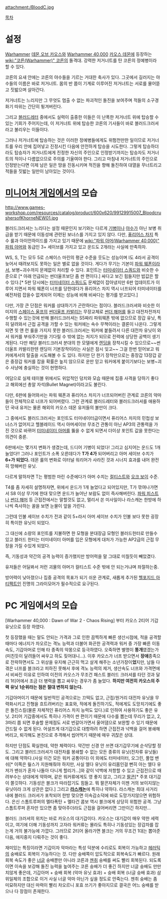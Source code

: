 {{{+1 '''Bloodcrushers, Brass Knights of Khorne'''}}}
{{{+1 코른의 황동 기사들, 블러드크러셔}}}

attachment:/BloodC.jpg

[[목차]]
= 설정 =
[[Warhammer]] [[데몬 오브 카오스]]와 [[Warhammer 40,000]] [[카오스 데몬]]에 등장하는 [[wiki:"코른(Warhammer)" 코른]]의 돌격대. 강력한 저거너트를 탄 코른의 정예병이라 할 수 있다.

코른의 요새 안에는 코른의 야수들을 기르는 거대한 축사가 있다. 그곳에서 길러지는 야수들의 이름은 바로 저거너트. 몸의 반 쯤이 기계로 이루어진 저거너트는 서로를 물어뜯고 짓밟으며 살아간다.

저거너트는 느리지만 그 무엇도 멈출 수 없는 파괴적인 돌진을 보여주며 적들의 소구경 화기 따위는 간단히 튕겨버린다.

그리고 [[블러드레터]] 중에서도 실력이 출중한 이들은 이 난폭한 저거너트 위에 탑승할 수 있는 기회가 주어지는데, 이 저거너트 위에 탑승한 코른의 기사들이 바로 블러드크러셔라고 불리우는 이들이다.

그러나 저거너트에 탑승하는 것은 이러한 정예병들에게도 위험천만한 일이므로 저거너트를 우리 안에 집어넣고 진정시킨 다음에 안전하게 탑승을 시도한다. 그렇게 탑승하더라도 탑승자가 저거너트에게 진정한 자신의 주인으로 인정받기까지는 탑승자도 저거너트의 적이나 다름없으므로 주의를 기울여야 한다. 그리고 마침내 저거너트의 주인으로 인정받는다면 이제 남은 일은 땅을 진동시키며 적진을 향해 돌진하여 대열을 무너트리고 적들을 짓밟는 일만이 남아있는 것이다.

= [[미니어처 게임]]에서의 모습 =
http://www.games-workshop.com/resources/catalog/product/600x620/99129915007_BloodcrushersofKhorneNEW01.jpg

블러드크러셔는 느리다는 설정 때문인지 보기와는 다르게 [[기병]]이나 [[야수]]가 아닌 보병 취급을 받기 때문에 이동성에 관련된 보너스를 가지고 있지 않다. 다만, [[퓨리어스 차지]] 특수 룰과 아이언하이드를 가지고 있기 때문에 [[wiki:"파워 아머(Warhammer 40,000)" 파워 아머]]와 동급인 3+ 세이브를 가지고 있고 운드도 2개라는 사실에 만족하자. 

WS, S, T는 모두 5로 스페이스 마린의 평균 수준을 웃도는 성능이며 I도 4라서 공격이 늦어서 때려보지도 못하는 일은 별로 없을 것이다. 게다가 무기는 기본이 [[파워 웨폰]]이라서, 보병~괴수까지 문제없이 처리할 수 있다. 포인트는 [[터미네이터 스쿼드]]와 비슷한 수준으로 [* 아래 언급되는 썬더울프보단 좀 싼 편이다.] 싸다고 보긴 힘들지만 밥값은 할 수 있다.[* 5판 당시에는 [[터미네이터 스쿼드]]도 문제없이 잡아냈지만 6판 업데이트가 이루어 지면서 파워 웨폰이 너프를 당한데다가 퓨리어스 차지 역시 너프되어 터미네이터를 예전처럼 잡을수 없게되어 이제는 성능에 비해 비싸다는 평가를 받고있다.]

다만, 가장 큰 단점은 워커를 상대하기가 곤란하다는 점이다. 블러드크러셔와 비슷한 이미지의 [[스페이스 울프]]의 [[썬더울프 카발리]]는 무장교체로 [[썬더 해머]]를 들고 대전차전까지 수행할 수 있는것에 반해 블러드크러셔는 S5짜리 파워웨폰 밖에 없으므로 장갑 유닛, 특히 달려와서 근접 공격을 가할 수 있는 워커에는 속수 무책이라는 결론이 나온다. 그렇게되면 힛 앤 런 룰을 가지지 못한 블러드크러셔는 워커에 붙들려서 다른 대전차 유닛이 와서 워커를 부숴주기만을 기다릴 수 밖에 없는 처지가 되므로 전력에 상당한 공백이 생기게된다. 다만 해당 블러드크러셔 분대의 한 모델에게 [[렌딩]]을 장착시킬 수 있으므로~~썬더울프 카발리한텐 렌딩이 기본장착이라는 사실은 잠시 잊고~~ 그걸 한번 믿어보고 워커에게서의 탈출을 시도해볼 수 도 있다. 하지만 단 한기 장착만으로는 중장갑 13장갑 같은 중장갑 워커를 잡을 확률은 높지 않으므로 운만 믿고 워커에게 붙이기보다는 보병~괴수 사냥에 충실하는 것이 현명하다.

여담으로 실제 테이블 위에서도 위압적인 덩치와 모습 때문에 집중 사격을 당하기 좋다고 해외에선 총알 자석(Bullet Magnet)이라고도 불린다.

다만, 6판에 들어와서는 파워 웨폰과 퓨리어스 차지가 너프되어버린 관계로 코른의 악마들이 전체적으로 너프가 되어버렸다. 그런 관계로 블러드레터와 블러드크러셔를 애용하던 국내 유저는 물론 해외의 카오스 데몬 유저들의 불만이 크다. 

그 중에서도 블러드크러셔는 포인트도 터미네이터급이면서 퓨리어스 차지의 민첩성 보너스가 없어지고 헬블레이드 역시 아머세이브 무조건 관통이 아닌 AP3의 관통력을 가진 것으로 바뀌어 [[터미네이터 아머]]를 뚫을 수 없게 되면서 더이상 포인트 값을 못한다는 의견이 중론.

6판에서는 몇가지 변화가 생겼는데, 드디어 기병이 되었다! 그리고 심지어는 운드도 1개 늘었다!! 그러나 포인트가 소폭 오른데다가 '''T가 4가''' 되어버리고 아머 세이브 수치가 '''6+가 되었다.''' 데몬 룰의 변화로 이터널 워리어가 사라진 것과 시너지 효과를 내어 완전히 망해버린 유닛.

다르게 말하자면 T는 평범한 마린 수준에다가 아머 수치는 [[컬티스트]]와 [[오크 보이]] 수준.

T4를 좀 자세히 설명하자면, 위에서 운드가 1개 늘었다고 되어있지만, T가 깎여나가면서 S8 이상 무기에 한대 맞으면 운드가 늘어난 보람도 없이 즉사해버린다. [[파워 피스트]]나 [[썬더 해머]] 등 근접전에서는 말할것도 없고, 멀리서 쏜 미사일이나 라스캐논 한방에 하나씩 즉사하는 꼴을 보면 눈물이 앞을 가린다.

그런데 인불 세이브 수치가 전과 같이 5+라서 아머 세이브 수치가 인불 보다 못한 굉장히 특이한 유닛이 되었다.

그 대신에 소량의 포인트를 지불하면 한 모형을 분대장급 모형인 블러드헌터로 만들수 있고 블러드 헌터는 터미네이터 아머를 입은 모형에게 대처가 가능한 AP2급의 근접 무장을 가질 수있게 되었다.

즉, 기동성과 약간의 공격 능력이 증가했지만 방어력을 말 그대로 미칠듯이 빼았겼다.

유저들은 어딜봐서 저런 괴물의 아머가 컬티스트 수준 밖에 안 되는거냐며 좌절하는중.

방어력이 낮아졌으나 집중 공격의 목표가 되기 쉬운 관계로, 새롭게 추가된 [[헬포지드 아티팩트]]인 진명의 그라이모어가 필수적으로 요구된다.

= PC 게임에서의 모습 =
[Warhammer 40,000 : Dawn of War 2 - Chaos Rising] 부터 카오스 2티어 기갑유닛으로 등장 하였다.

첫 등장했을 때는 말도 안되는 가격과 그로 인한 끔찍하게 빠른 생산시점에, 적을 공격할 때마다 에너지가 차오르는 격노 능력과 더불어 화끈한 공격력과 워커 중 가장 빠른 이동속도, 기갑아머로 인해 타 종족의 악몽으로 등극하였다. 오죽하면 별명이 '''똥개'''였겠는가(미친듯이 달려들어 싸우고 하도 짖어대니...). 이후 카오스가 너프 받으면서 '''장애'''종족으로 전락하면서도 그 위상을 유지해 근근히 먹고 살게 해주는 소년가장이'''었'''지만, 남들 다 겪은 너프를 블크라고 피하진 못해서 후에 격노 능력의 제거, 생산속도 너프와 가격면에서 비싸진 이유로 인하여 이전의 카오스가 무조건 패스트 블러드 크러셔를 타던 것과 달리 1티어에서 조금 더 병력을 뽑고 싸우는 경우가 좀 늘었다. '''하지만 여전히 카오스의 주력 유닛 1순위라는 점은 절대 변하지 않는다.'''

기갑아머이기 때문에 일반적인 공격으로는 끄떡도 없고, 근접/원거리 대전차 유닛을 무력화시키고 진형을 흐트려버리는 표효와, 적에게 돌진하기도, 적에게도 도망치기에도 좋은 돌진스킬(물론 자체적인 퓨리어스 차지 능력도 있다.)로 인하여 사용하기도 좋은 유닛. 2티어 기갑중에서도 특히나 가격이 싼 편이기 때문에 다수를 뽑는데 무리가 없고, 2, 3마리 쯤 되면 후술할 문제점도 서로 번갈아가면서 울어댐으로 보완할 수 있기 때문에 건드릴 수 없게 된다. 어설프게 대기갑으로 대항하려 하면 근접전과 넉백을 걸어 봉쇄해버리고, 퇴각해도 본진으로 추격해서 씹어먹기 때문에 매우 귀찮은 상대.

하지만 단점도 확실한데, 약한 체력이다. 약간만 신경 안 쓰면 대기갑무기에 순삭당할 정도. 그리고 블러드크러셔가 대전차를 봉쇄할 수 없는 모든 종류의 유닛(전차류 유닛들)에 대해 약하다.(사실 이건 모든 워커 공통이다) 이 외에도 터미네이터, 오그린, 풀업 밴쉬[* 이쪽은 웦스가 지원해줘야 하지만, 사실 엘다 유닛이 유리몸인걸 뻔히 아는 엘다 유저가 밴쉬가 혼자 나돌아 다니게 할리가...]와 같이 넉백에 저항할 수 있고 근접전으로 때려부수는 상대에게 약하며, 같은 워커류에게도 영 좋지 않고, 그리고 [[팔콘]][* 주포 대기갑이 쫄깃하다. 기동성은 블크가 따라잡기도 힘들고. 뭐 팔콘자체가 이젠 거의 보이지않는 유닛이라 크게 상관은 없다.] 그리고 '''[[라스캐논]]'''에 특히나 약하다. 라스캐논 최대 사거리 내에 블러드 크러셔가 포착되어 한방 맞으면 이속감소덕에 바로 도망가지않으면 위험하다. 은신 스톰트루퍼의 멜타폭탄 + 멜타건 콤보 역시 블크에게 상당히 위험한 공격. 그냥 스톰트루퍼 혼자만 있으면 좀 맞아주더라도 근접을 걸어버리면 그만이긴 하지만...

블러드 크러셔의 위치는 바로 카오스의 대기갑이다. 카오스는 대기갑이 매우 약한 세력이고, 여기에 더해 기동성까지 고자라 워커류는 몰라도 특히나 기동성있는 장갑차를 잡는게 거의 불가능에 가깝다. 그러므로 2티어 올라가면 블크는 거의 무조건 1대는 뽑아준 다음, 애지중지 다뤄주는 것이 좋다.

재미있는 특징이라면 기갑이자 악마라는 특성 덕분에 수리로도 회복이 가능하고 [[헤러틱]]의 숭배로도 회복이 가능하다는 것. 다만 숭배쪽이 압도적으로 회복속도가 빠르다. 원래 회복 속도가 좋은 [[너글]] 숭배뿐만 아니라 코른과 [[젠취]] 숭배를 써도 빨리 회복된다. 되도록이면 이속을 보강해 돌진 능력을 높여주는 코른 숭배가 더 좋긴 하지만 너글 숭배도 만만치않게 좋은데, 기갑아머 + 숭배 회복 (악마 유닛 효과) + 숭배 회복 (너글 숭배 효과) 삼위일체의 조합으로 이거 사실 너글 악마 아닌가 싶을 정도로 안죽는다. 젠취 숭배는 좀 미묘하지만 대신 마력이 빨리 차오르니 포효 쓰기가 좋아지므로 결국은 어느 숭배를 받으나 다 장점이 존재한다.
